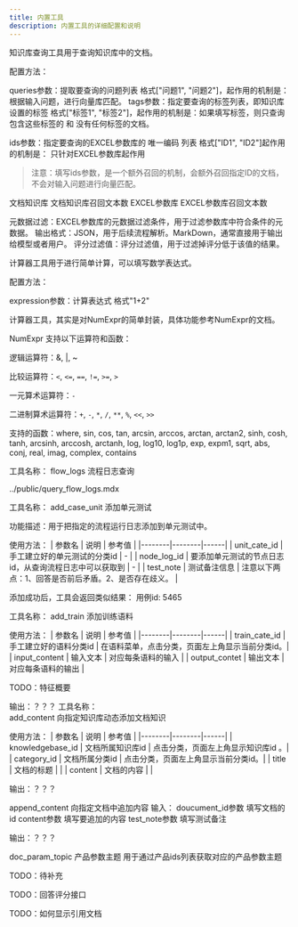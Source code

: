 ---
title: 内置工具
description: 内置工具的详细配置和说明
---



<Accordions title="内置工具">

<Accordion title="知识库查询">

知识库查询工具用于查询知识库中的文档。

配置方法：

queries参数：提取要查询的问题列表 格式["问题1", "问题2"]，起作用的机制是：根据输入问题，进行向量库匹配。
tags参数：指定要查询的标签列表，即知识库设置的标签 格式["标签1", "标签2"]，起作用的机制是：如果填写标签，则只查询包含这些标签的 和 没有任何标签的文档。

ids参数：指定要查询的EXCEL参数库的 唯一编码 列表 格式["ID1", "ID2"]起作用的机制是： 只针对EXCEL参数库起作用
> 注意：填写ids参数，是一个额外召回的机制，会额外召回指定ID的文档，不会对输入问题进行向量匹配。

文档知识库
文档知识库召回文本数
EXCEL参数库
EXCEL参数库召回文本数

元数据过滤：EXCEL参数库的元数据过滤条件，用于过滤参数库中符合条件的元数据。
输出格式：JSON，用于后续流程解析。MarkDown，通常直接用于输出给模型或者用户。
评分过滤值：评分过滤值，用于过滤掉评分低于该值的结果。

</Accordion>

<Accordion title="计算器">

计算器工具用于进行简单计算，可以填写数学表达式。

配置方法：

expression参数：计算表达式 格式"1+2"

计算器工具，其实是对NumExpr的简单封装，具体功能参考NumExpr的文档。

NumExpr 支持以下运算符和函数：

逻辑运算符：&, |, ~

比较运算符：`<`, `<=`, `==`, `!=`, `>=`, `>`

一元算术运算符：`-`

二进制算术运算符：`+`, `-`, `*`, `/`, `**`, `%`, `<<`, `>>`

支持的函数：where, sin, cos, tan, arcsin, arccos, arctan, arctan2, sinh, cosh, tanh, arcsinh, arccosh, arctanh, log, log10, log1p, exp, expm1, sqrt, abs, conj, real, imag, complex, contains

</Accordion>

<Accordion title="流程日志查询" id="query_flow_logs">
工具名称：		
flow_logs	流程日志查询

<include>../public/query_flow_logs.mdx</include>


</Accordion>
<Accordion title="添加单元测试">
工具名称：		
add_case_unit	添加单元测试	

功能描述：用于把指定的流程运行日志添加到单元测试中。

使用方法：
| 参数名 | 说明 | 参考值 |
|--------|--------|------|
| unit_cate_id | 手工建立好的单元测试的分类id | - |
| node_log_id | 要添加单元测试的节点日志id，从查询流程日志中可以获取到 | - |
| test_note | 测试备注信息 | 注意以下两点：1、回答是否前后矛盾。2、是否存在歧义。 |

添加成功后，工具会返回类似结果：
用例id: 5465


</Accordion>
<Accordion title="添加语料">
工具名称：		
add_train	添加训练语料


使用方法：
| 参数名 | 说明 | 参考值 |
|--------|--------|------|
| train_cate_id | 手工建立好的语料分类id | 在语料菜单，点击分类，页面左上角显示当前分类id。|
| input_content | 输入文本 | 对应每条语料的输入 |
| output_contet | 输出文本 | 对应每条语料的输出 |

TODO：特征概要


输出：？？？
</Accordion>
<Accordion title="知识库文档添加">
工具名称：		
add_content	向指定知识库动态添加文档知识


使用方法：
| 参数名 | 说明 | 参考值 |
|--------|--------|------|
| knowledgebase_id | 文档所属知识库id | 点击分类，页面左上角显示知识库id 。|
| category_id | 文档所属分类id | 点击分类，页面左上角显示当前分类id。|
| title | 文档的标题 | |
| content | 文档的内容 | |


输出：？？？
</Accordion>
<Accordion title="知识库内容追加">
		
append_content	向指定文档中追加内容
输入：
doucument_id参数  填写文档的id
content参数 填写要追加的内容
test_note参数 填写测试备注

输出：？？？

</Accordion>
<Accordion title="产品参数主题">

doc_param_topic	产品参数主题	用于通过产品ids列表获取对应的产品参数主题

</Accordion>

<Accordion title="根据SKU ID 获取商品名称">

TODO：待补充

</Accordion>
TODO：回答评分接口

TODO：如何显示引用文档
</Accordions>
		
